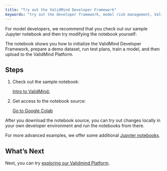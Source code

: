 ```yaml
---
title: "Try out the ValidMind Developer Framework"
keywords: "try out the developer framework, model risk management, ValidMind"
---
```


For model developers, we recommend that you check out our sample Jupyter notebook and then try modifying the notebook yourself:

The notebook shows you how to initialize the ValidMind Developer Framework, prepare a demo dataset, run test plans, train a model, and then upload to the ValidMind Platform. 

## Steps 

1. Check out the sample notebook:

   [Intro to ValidMind:  ](../notebooks/intro.ipynb)

<!---
- [ValidMind Python Library Introduction](../notebooks/intro-r.ipynb) — {{< fa brands r-project >}}
--->
<!-- TO DO we need to add the correct download link here --->

2. Get access to the notebook source:

   [Go to Google Colab](https://colab.research.google.com/)

After you download the notebook source, you can try out changes locally in your own developer environment and run the notebooks from there.

For more advanced examples, we offer some additional [Jupyter notebooks](jupyter-notebooks.qmd).

## What's Next

Next, you can try [exploring our Validmind Platform](explore-validmind-platform.qmd).

